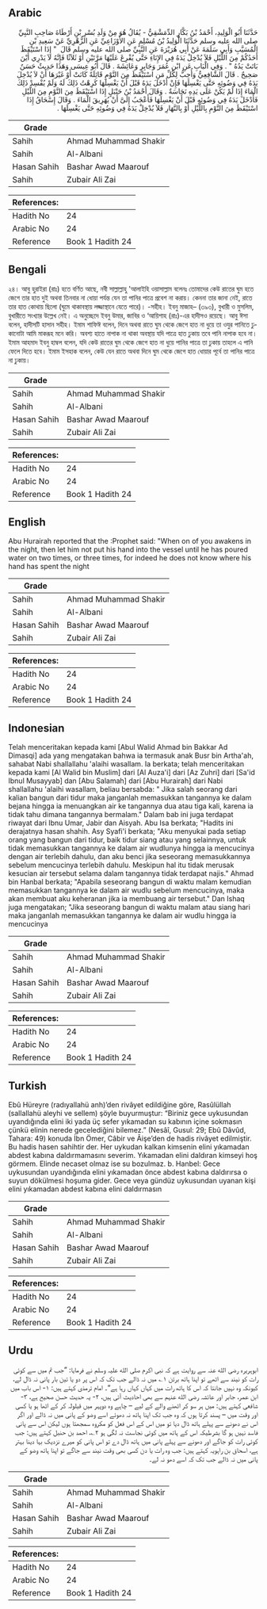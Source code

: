 ## Arabic


<div dir="rtl" lang="ar" style={{fontSize:'larger',backgroundColor:'#f8f9fa',padding:20}}>
حَدَّثَنَا أَبُو الْوَلِيدِ، أَحْمَدُ بْنُ بَكَّارٍ الدِّمَشْقِيُّ - يُقَالُ هُوَ مِنْ وَلَدِ بُسْرِ بْنِ أَرْطَاةَ صَاحِبِ النَّبِيِّ صلى الله عليه وسلم حَدَّثَنَا الْوَلِيدُ بْنُ مُسْلِمٍ عَنِ الأَوْزَاعِيِّ عَنِ الزُّهْرِيِّ عَنْ سَعِيدِ بْنِ الْمُسَيَّبِ وَأَبِي سَلَمَةَ عَنْ أَبِي هُرَيْرَةَ عَنِ النَّبِيِّ صلى الله عليه وسلم قَالَ ‏ "‏ إِذَا اسْتَيْقَظَ أَحَدُكُمْ مِنَ اللَّيْلِ فَلاَ يُدْخِلْ يَدَهُ فِي الإِنَاءِ حَتَّى يُفْرِغَ عَلَيْهَا مَرَّتَيْنِ أَوْ ثَلاَثًا فَإِنَّهُ لاَ يَدْرِي أَيْنَ بَاتَتْ يَدُهُ ‏"‏ ‏.‏ وَفِي الْبَابِ عَنِ ابْنِ عُمَرَ وَجَابِرٍ وَعَائِشَةَ ‏.‏ قَالَ أَبُو عِيسَى وَهَذَا حَدِيثٌ حَسَنٌ صَحِيحٌ ‏.‏ قَالَ الشَّافِعِيُّ وَأُحِبُّ لِكُلِّ مَنِ اسْتَيْقَظَ مِنَ النَّوْمِ قَائِلَةً كَانَتْ أَوْ غَيْرَهَا أَنْ لاَ يُدْخِلَ يَدَهُ فِي وَضُوئِهِ حَتَّى يَغْسِلَهَا فَإِنْ أَدْخَلَ يَدَهُ قَبْلَ أَنْ يَغْسِلَهَا كَرِهْتُ ذَلِكَ لَهُ وَلَمْ يُفْسِدْ ذَلِكَ الْمَاءَ إِذَا لَمْ يَكُنْ عَلَى يَدِهِ نَجَاسَةٌ ‏.‏ وَقَالَ أَحْمَدُ بْنُ حَنْبَلٍ إِذَا اسْتَيْقَظَ مِنَ النَّوْمِ مِنَ اللَّيْلِ فَأَدْخَلَ يَدَهُ فِي وَضُوئِهِ قَبْلَ أَنْ يَغْسِلَهَا فَأَعْجَبُ إِلَىَّ أَنْ يُهَرِيقَ الْمَاءَ ‏.‏ وَقَالَ إِسْحَاقُ إِذَا اسْتَيْقَظَ مِنَ النَّوْمِ بِاللَّيْلِ أَوْ بِالنَّهَارِ فَلاَ يُدْخِلْ يَدَهُ فِي وَضُوئِهِ حَتَّى يَغْسِلَهَا ‏.‏
</div>
<div style={{backgroundColor:'#f8f9fa',padding:20, marginBottom: 10}}><table> <thead> <tr> <th>Grade</th> <th></th> </tr> </thead> <tbody> <tr><td>Sahih</td><td>Ahmad Muhammad Shakir</td></tr><tr><td>Sahih</td><td>Al-Albani</td></tr><tr><td>Hasan Sahih</td><td>Bashar Awad Maarouf</td></tr><tr><td>Sahih</td><td>Zubair Ali Zai</td></tr></tbody></table><table> <thead> <tr> <th>References:</th> <th></th> </tr> </thead> <tbody><tr><td>Hadith No</td><td>24</td></tr><tr><td>Arabic No</td><td>24</td></tr><tr><td>Reference</td><td>Book 1 Hadith 24</td></tr></tbody></table></div>

## Bengali


<div dir="ltr" lang="bn" style={{fontSize:'larger',backgroundColor:'#f8f9fa',padding:20}}>
২৪। আবু হুরাইরা (রাঃ) হতে বর্ণিত আছে, নবী সাল্লাল্লাহু 'আলাইহি ওয়াসাল্লাম বলেনঃ তোমাদের কেউ রাতের ঘুম হতে জেগে তার হাত দুই অথবা তিনবার না ধোয়া পর্যন্ত যেন তা পানির পাত্রে প্রবেশ না করায়। কেননা তার জানা নেই, রাতে তার হাত কোথায় ছিলো (ঘুমে থাকাবস্থায় লজ্জাস্থানে যেতে পারে)। -সহীহ। ইবনু মাজাহ– (৩৯৩), বুখারী ও মুসলিম, বুখারীতে সংখ্যার উল্লেখ নেই। এ অনুচ্ছেদে ইবনু উমার, জাবির ও ‘আয়িশাহ (রাঃ)-এর হাদীসও রয়েছে। আবু ঈসা বলেন, হাদীসটি হাসান সহীহ। ইমাম শাফিঈ বলেন, দিনে অথবা রাতে ঘুম থেকে জেগে হাত না ধুয়ে তা ওযুর পানিতে ঢুকানোটা আমি মাকরূহ মনে করি। অবশ্য হাতে নাপাক না থাকা অবস্থায় যদি পাত্রে হাত ঢুকায় তবে পানি নাপাক হবে না। ইমাম আহমাদ ইবনু হাম্বল বলেন, যদি কেউ রাতের ঘুম থেকে জেগে হাত না ধুয়ে পানির পাত্রে তা ঢুকায় তাহলে এ পানি ফেলে দিতে হবে। ইমাম ইসহাক বলেন, কেউ যেন রাতে অথবা দিনে ঘুম থেকে জেগে হাত ধোয়ার পূর্বে তা পানির পাত্রে না ঢুকায়।
</div>
<div style={{backgroundColor:'#f8f9fa',padding:20, marginBottom: 10}}><table> <thead> <tr> <th>Grade</th> <th></th> </tr> </thead> <tbody> <tr><td>Sahih</td><td>Ahmad Muhammad Shakir</td></tr><tr><td>Sahih</td><td>Al-Albani</td></tr><tr><td>Hasan Sahih</td><td>Bashar Awad Maarouf</td></tr><tr><td>Sahih</td><td>Zubair Ali Zai</td></tr></tbody></table><table> <thead> <tr> <th>References:</th> <th></th> </tr> </thead> <tbody><tr><td>Hadith No</td><td>24</td></tr><tr><td>Arabic No</td><td>24</td></tr><tr><td>Reference</td><td>Book 1 Hadith 24</td></tr></tbody></table></div>

## English


<div dir="ltr" lang="en" style={{fontSize:'larger',backgroundColor:'#f8f9fa',padding:20}}>
Abu Hurairah reported that the :Prophet said: "When on of you awakens in the night, then let him not put his hand into the vessel until he has poured water on two times, or three times, for indeed he does not know where his hand has spent the night
</div>
<div style={{backgroundColor:'#f8f9fa',padding:20, marginBottom: 10}}><table> <thead> <tr> <th>Grade</th> <th></th> </tr> </thead> <tbody> <tr><td>Sahih</td><td>Ahmad Muhammad Shakir</td></tr><tr><td>Sahih</td><td>Al-Albani</td></tr><tr><td>Hasan Sahih</td><td>Bashar Awad Maarouf</td></tr><tr><td>Sahih</td><td>Zubair Ali Zai</td></tr></tbody></table><table> <thead> <tr> <th>References:</th> <th></th> </tr> </thead> <tbody><tr><td>Hadith No</td><td>24</td></tr><tr><td>Arabic No</td><td>24</td></tr><tr><td>Reference</td><td>Book 1 Hadith 24</td></tr></tbody></table></div>

## Indonesian


<div dir="ltr" lang="id" style={{fontSize:'larger',backgroundColor:'#f8f9fa',padding:20}}>
Telah menceritakan kepada kami [Abul Walid Ahmad bin Bakkar Ad Dimasqi] ada yang mengatakan bahwa ia termasuk anak Busr bin Artha'ah, sahabat Nabi shallallahu 'alaihi wasallam. Ia berkata; telah menceritakan kepada kami [Al Walid bin Muslim] dari [Al Auza'i] dari [Az Zuhri] dari [Sa'id Ibnul Musayyab] dan [Abu Salamah] dari [Abu Hurairah] dari Nabi shallallahu 'alaihi wasallam, beliau bersabda: " Jika salah seorang dari kalian bangun dari tidur maka janganlah memasukkan tangannya ke dalam bejana hingga ia menuangkan air ke tangannya dua atau tiga kali, karena ia tidak tahu dimana tangannya bermalam." Dalam bab ini juga terdapat riwayat dari Ibnu Umar, Jabir dan Aisyah. Abu Isa berkata; "Hadits ini derajatnya hasan shahih. Asy Syafi'i berkata; "Aku menyukai pada setiap orang yang bangun dari tidur, baik tidur siang atau yang selainnya, untuk tidak memasukkan tangannya ke dalam air wudlunya hingga ia mencucinya dengan air terlebih dahulu, dan aku benci jika seseorang memasukkannya sebelum mencucinya terlebih dahulu. Meskipun hal itu tidak merusak kesucian air tersebut selama dalam tangannya tidak terdapat najis." Ahmad bin Hanbal berkata; "Apabila seseorang bangun di waktu malam kemudian memasukkan tangannya ke dalam air wudlu sebelum mencucinya, maka akan membuat aku keheranan jika ia membuang air tersebut." Dan Ishaq juga mengatakan; "Jika seseorang bangun di waktu malam atau siang hari maka janganlah memasukkan tangannya ke dalam air wudlu hingga ia mencucinya
</div>
<div style={{backgroundColor:'#f8f9fa',padding:20, marginBottom: 10}}><table> <thead> <tr> <th>Grade</th> <th></th> </tr> </thead> <tbody> <tr><td>Sahih</td><td>Ahmad Muhammad Shakir</td></tr><tr><td>Sahih</td><td>Al-Albani</td></tr><tr><td>Hasan Sahih</td><td>Bashar Awad Maarouf</td></tr><tr><td>Sahih</td><td>Zubair Ali Zai</td></tr></tbody></table><table> <thead> <tr> <th>References:</th> <th></th> </tr> </thead> <tbody><tr><td>Hadith No</td><td>24</td></tr><tr><td>Arabic No</td><td>24</td></tr><tr><td>Reference</td><td>Book 1 Hadith 24</td></tr></tbody></table></div>

## Turkish


<div dir="ltr" lang="tr" style={{fontSize:'larger',backgroundColor:'#f8f9fa',padding:20}}>
Ebû Hüreyre (radıyallahü anh)’den rivâyet edildiğine göre, Rasûlüllah (sallallahü aleyhi ve sellem) şöyle buyurmuştur: “Biriniz gece uykusundan uyandığında elini iki yada üç sefer yıkamadan su kabının içine sokmasın çünkü elinin nerede gecelediğini bilemez.” (Nesâî, Gusul: 29; Ebû Dâvûd, Tahara: 49) konuda İbn Ömer, Câbir ve Âişe’den de hadis rivâyet edilmiştir. Bu hadis hasen sahihtir der. Her uykudan kalkan kimsenin elini yıkamadan abdest kabına daldırmamasını severim. Yıkamadan elini daldıran kimseyi hoş görmem. Elinde necaset olmaz ise su bozulmaz. b. Hanbel: Gece uykusundan uyandığında elini yıkamadan önce abdest kabına daldırırsa o suyun dökülmesi hoşuma gider. Gece veya gündüz uykusundan uyanan kişi elini yıkamadan abdest kabına elini daldırmasın
</div>
<div style={{backgroundColor:'#f8f9fa',padding:20, marginBottom: 10}}><table> <thead> <tr> <th>Grade</th> <th></th> </tr> </thead> <tbody> <tr><td>Sahih</td><td>Ahmad Muhammad Shakir</td></tr><tr><td>Sahih</td><td>Al-Albani</td></tr><tr><td>Hasan Sahih</td><td>Bashar Awad Maarouf</td></tr><tr><td>Sahih</td><td>Zubair Ali Zai</td></tr></tbody></table><table> <thead> <tr> <th>References:</th> <th></th> </tr> </thead> <tbody><tr><td>Hadith No</td><td>24</td></tr><tr><td>Arabic No</td><td>24</td></tr><tr><td>Reference</td><td>Book 1 Hadith 24</td></tr></tbody></table></div>

## Urdu


<div dir="rtl" lang="ur" style={{fontSize:'larger',backgroundColor:'#f8f9fa',padding:20}}>
ابوہریرہ رضی الله عنہ سے روایت ہے کہ نبی اکرم صلی الله علیہ وسلم نے فرمایا: ”جب تم میں سے کوئی رات کو نیند سے اٹھے تو اپنا ہاتھ برتن ۱؎ میں نہ ڈالے جب تک کہ اس پر دو یا تین بار پانی نہ ڈال لے، کیونکہ وہ نہیں جانتا کہ اس کا ہاتھ رات میں کہاں کہاں رہا ہے“۔ امام ترمذی کہتے ہیں: ۱- اس باب میں ابن عمر، جابر اور عائشہ رضی الله عنہم سے بھی احادیث آئی ہیں، ۲- یہ حدیث حسن صحیح ہے، ۳- شافعی کہتے ہیں: میں ہر سو کر اٹھنے والے کے لیے – چاہے وہ دوپہر میں قیلولہ کر کے اٹھا ہو یا کسی اور وقت میں – پسند کرتا ہوں کہ وہ جب تک اپنا ہاتھ نہ دھوئے اسے وضو کے پانی میں نہ ڈالے اور اگر اس نے دھونے سے پہلے ہاتھ ڈال دیا تو میں اس کے اس فعل کو مکروہ سمجھتا ہوں لیکن اس سے پانی فاسد نہیں ہو گا بشرطیکہ اس کے ہاتھ میں کوئی نجاست نہ لگی ہو ۲؎، احمد بن حنبل کہتے ہیں: جب کوئی رات کو جاگے اور دھونے سے پہلے پانی میں ہاتھ ڈال دے تو اس پانی کو میرے نزدیک بہا دینا بہتر ہے، اسحاق بن راہویہ کہتے ہیں: جب وہ رات یا دن کسی بھی وقت نیند سے جاگے تو اپنا ہاتھ وضو کے پانی میں نہ ڈالے جب تک کہ اسے دھو نہ لے۔
</div>
<div style={{backgroundColor:'#f8f9fa',padding:20, marginBottom: 10}}><table> <thead> <tr> <th>Grade</th> <th></th> </tr> </thead> <tbody> <tr><td>Sahih</td><td>Ahmad Muhammad Shakir</td></tr><tr><td>Sahih</td><td>Al-Albani</td></tr><tr><td>Hasan Sahih</td><td>Bashar Awad Maarouf</td></tr><tr><td>Sahih</td><td>Zubair Ali Zai</td></tr></tbody></table><table> <thead> <tr> <th>References:</th> <th></th> </tr> </thead> <tbody><tr><td>Hadith No</td><td>24</td></tr><tr><td>Arabic No</td><td>24</td></tr><tr><td>Reference</td><td>Book 1 Hadith 24</td></tr></tbody></table></div>